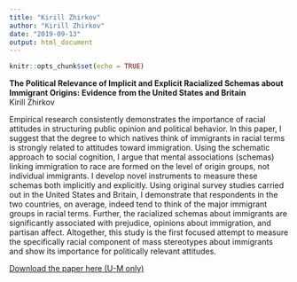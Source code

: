 ```yaml
---
title: "Kirill Zhirkov"
author: "Kirill Zhirkov"
date: "2019-09-13"
output: html_document
---
```


```r
knitr::opts_chunk$set(echo = TRUE)
```

**The Political Relevance of Implicit and Explicit Racialized Schemas about Immigrant Origins: Evidence from the United States and Britain**\
Kirill Zhirkov\

Empirical research consistently demonstrates the importance of racial attitudes in structuring public opinion and political behavior. In this paper, I suggest that the degree to which natives think of immigrants in racial terms is strongly related to attitudes toward immigration. Using the schematic approach to social cognition, I argue that mental associations (schemas) linking immigration to race are formed on the level of origin groups, not individual immigrants. I develop novel instruments to measure these schemas both implicitly and explicitly. Using original survey studies carried out in the United States and Britain, I demonstrate that respondents in the two countries, on average, indeed tend to think of the major immigrant groups in racial terms. Further, the racialized schemas about immigrants are significantly associated with prejudice, opinions about immigration, and partisan affect. Altogether, this study is the first focused attempt to measure the specifically racial component of mass stereotypes about immigrants and show its importance for politically relevant attitudes.

<a href="https://drive.google.com/open?id=1gVHoqHcXLwAwmlDbiJxTZXFUd-8p55gg">Download the paper here (U-M only)</a>\